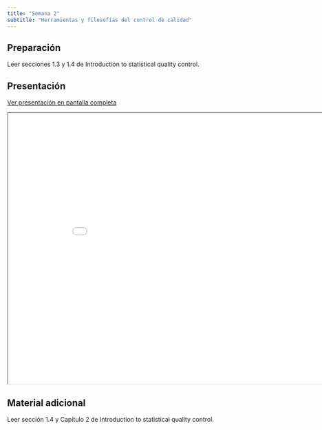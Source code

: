 ```yaml
---
title: "Semana 2"
subtitle: "Herramientas y filosofías del control de calidad"
---
```


## Preparación

Leer secciones 1.3 y 1.4 de Introduction to statistical quality control.

## Presentación

[Ver presentación en pantalla completa](../slides/lec_week2.html)

```{=html}
<iframe class="slide-deck" src="../slides/lec_week2.html" height="630" width="900"></iframe>
```

## Material adicional

Leer sección 1.4 y Capítulo 2 de Introduction to statistical quality control.